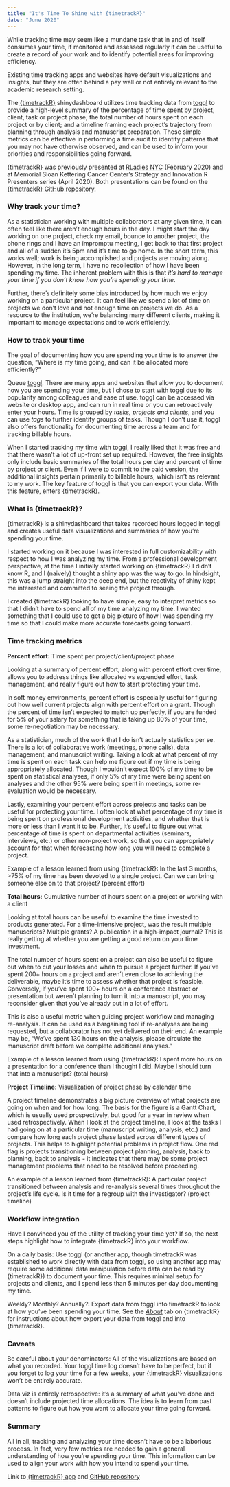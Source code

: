 ```yaml
---
title: "It's Time To Shine with {timetrackR}"
date: "June 2020"
---
```


While tracking time may seem like a mundane task that in and of itself consumes your time, if monitored and assessed regularly it can be useful to create a record of your work and to identify potential areas for improving efficiency. 

Existing time tracking apps and websites have default visualizations and insights, but they are often behind a pay wall or not entirely relevant to the academic research setting. 

The [{timetrackR}](https://timetrackR.shinyapps.io/timetrackR/) shinydashboard utilizes time tracking data from [toggl](https://toggl.com/) to provide a high-level summary of the percentage of time spent by project, client, task or project phase; the total number of hours spent on each project or by client; and a timeline framing each project’s trajectory from planning through analysis and manuscript preparation. These simple metrics can be effective in performing a time audit to identify patterns that you may not have otherwise observed, and can be used to inform your priorities and responsibilities going forward.

{timetrackR} was previously presented at [RLadies NYC](https://www.meetup.com/rladies-newyork/events/268481404/) (February 2020) and at Memorial Sloan Kettering Cancer Center's Strategy and Innovation R Presenters series (April 2020). Both presentations can be found on the [{timetrackR} GitHub repository](https://github.com/jalavery/timetrackR). 

### Why track your time?

As a statistician working with multiple collaborators at any given time, it can often feel like there aren't enough hours in the day. I might start the day working on one project, check my email, bounce to another project, the phone rings and I have an impromptu meeting, I get back to that first project and all of a sudden it's 5pm and it's time to go home. In the short term, this works well; work is being accomplished and projects are moving along. However, in the long term, I have no recollection of how I have been spending my time. The inherent problem with this is that *it's hard to manage your time if you don't know how you're spending your time*. 

Further, there's definitely some bias introduced by how much we enjoy working on a particular project. It can feel like we spend a lot of time on projects we don’t love and not enough time on projects we do. As a resource to the institution, we’re balancing many different clients, making it important to manage expectations and to work efficiently. 

### How to track your time

The goal of documenting how you are spending your time is to answer the question, "Where is my time going, and can it be allocated more efficiently?"

Queue [toggl](www.toggl.com). There are many apps and websites that allow you to document how you are spending your time, but I chose to start with toggl due to its popularity among colleagues and ease of use. toggl can be accessed via website or desktop app, and can run in real time or you can retroactively enter your hours. Time is grouped by *tasks, projects and clients*, and you can use *tags* to further identify groups of tasks. Though I don't use it, toggl also offers functionality for documenting time across a team and for tracking billable hours. 

When I started tracking my time with toggl, I really liked that it was free and that there wasn't a lot of up-front set up required. However, the free insights only include basic summaries of the total hours per day and percent of time by project or client. Even if I were to commit to the paid version, the additional insights pertain primarily to billable hours, which isn't as relevant to my work. The key feature of toggl is that you can export your data. With this feature, enters {timetrackR}. 

### What is {timetrackR}?

{timetrackR} is a shinydashboard that takes recorded hours logged in toggl and creates useful data visualizations and summaries of how you’re spending your time. 

I started working on it because I was interested in full customizability with respect to how I was analyzing my time. From a professional development perspective, at the time I initially started working on {timetrackR} I didn't know R, and I (naively) thought a shiny app was the way to go. In hindsight, this was a jump straight into the deep end, but the reactivity of shiny kept me interested and committed to seeing the project through. 

I created {timetrackR} looking to have simple, easy to interpret metrics so that I didn't have to spend all of my time analyzing my time. I wanted something that I could use to get a big picture of how I was spending my time so that I could make more accurate forecasts going forward. 


### Time tracking metrics

**Percent effort:** Time spent per project/client/project phase

Looking at a summary of percent effort, along with percent effort over time, allows you to address things like allocated vs expended effort, task management, and really figure out how to start protecting your time.

In soft money environments, percent effort is especially useful for figuring out how well current projects align with percent effort on a grant. Though the percent of time isn't expected to match up perfectly, if you are funded for 5% of your salary for something that is taking up 80% of your time, some re-negotiation may be necessary. 

As a statistician, much of the work that I do isn't actually statistics per se. There is a lot of collaborative work (meetings, phone calls), data management, and manuscript writing. Taking a look at what percent of my time is spent on each task can help me figure out if my time is being appropriately allocated. Though I wouldn't expect 100% of my time to be spent on statistical analyses, if only 5% of my time were being spent on analyses and the other 95% were being spent in meetings, some re-evaluation would be necessary. 

Lastly, examining your percent effort across projects and tasks can be useful for protecting your time. I often look at what percentage of my time is being spent on professional development activities, and whether that is more or less than I want it to be. Further, it's useful to figure out what percentage of time is spent on departmental activities (seminars, interviews, etc.) or other non-project work, so that you can appropriately account for that when forecasting how long you will need to complete a project. 

Example of a lesson learned from using {timetrackR}: In the last 3 months, >75% of my time has been devoted to a single project. Can we can bring someone else on to that project? (percent effort)

**Total hours:** Cumulative number of hours spent on a project or working with a client

Looking at total hours can be useful to examine the time invested to products generated. For a time-intensive project, was the result multiple manuscripts? Multiple grants? A publication in a high-impact journal? This is really getting at whether you are getting a good return on your time investment. 

The total number of hours spent on a project can also be useful to figure out when to cut your losses and when to pursue a project further. If you've spent 200+ hours on a project and aren't even close to achieving the deliverable, maybe it's time to assess whether that project is feasible. Conversely, if you've spent 100+ hours on a conference abstract or presentation but weren't planning to turn it into a manuscript, you may reconsider given that you've already put in a lot of effort.

This is also a useful metric when guiding project workflow and managing re-analysis. It can be used as a bargaining tool if re-analyses are being requested, but a collaborator has not yet delivered on their end. An example may be, "We’ve spent 130 hours on the analysis, please circulate the manuscript draft before we complete additional analyses."

Example of a lesson learned from using {timetrackR}: I spent more hours on a presentation for a conference than I thought I did. Maybe I should turn that into a manuscript? (total hours)


**Project Timeline:** Visualization of project phase by calendar time 

A project timeline demonstrates a big picture overview of what projects are going on when and for how long. The basis for the figure is a Gantt Chart, which is usually used prospectively, but good for a year in review when used retrospectively. When I look at the project timeline, I look at the tasks I had going on at a particular time (manuscript writing, analysis, etc.) and compare how long each project phase lasted across different types of projects. This helps to highlight potential problems in project flow. One red flag is projects transitioning between project planning, analysis, back to planning, back to analysis - it indicates that there may be some project management problems that need to be resolved before proceeding. 

An example of a lesson learned from {timetrackR}: A particular project transitioned between analysis and re-analysis several times throughout the project’s life cycle. Is it time for a regroup with the investigator? (project timeline)

### Workflow integration

Have I convinced you of the utility of tracking your time yet? If so, the next steps highlight how to integrate {timetrackR} into your workflow.

On a daily basis: Use toggl (or another app, though timetrackR was established to work directly with data from toggl, so using another app may require some additional data manipulation before data can be read by {timetrackR}) to document your time. This requires minimal setup for projects and clients, and I spend less than 5 minutes per day documenting my time.

Weekly? Monthly? Annually?: Export data from toggl into timetrackR to look at how you’ve been spending your time. See the [*About*](https://timetrackR.shinyapps.io/timetrackR/) tab on {timetrackR} for instructions about how export your data from toggl and into {timetrackR}. 

### Caveats
Be careful about your denominators: All of the visualizations are based on what you recorded. Your toggl time log doesn't have to be perfect, but if you forget to log your time for a few weeks, your {timetrackR} visualizations won't be entirely accurate.

Data viz is entirely retrospective: it’s a summary of what you’ve done and doesn’t include projected time allocations. The idea is to learn from past patterns to figure out how you want to allocate your time going forward. 

### Summary

All in all, tracking and analyzing your time doesn't have to be a laborious process. In fact, very few metrics are needed to gain a general understanding of how you’re spending your time. This information can be used to align your work with how you intend to spend your time.

Link to [{timetrackR} app](https://timetrackR.shinyapps.io/timetrackR/) and [GitHub repository](https://github.com/jalavery/timetrackR)